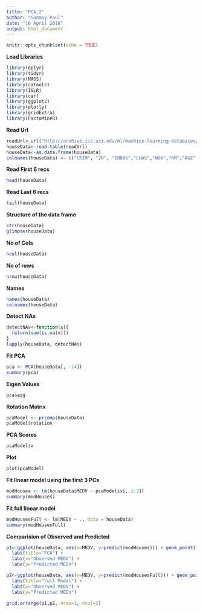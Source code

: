```yaml
---
title: "PCA_2"
author: "Sanmoy Paul"
date: "16 April 2018"
output: html_document
---
```


```r
knitr::opts_chunk$set(echo = TRUE)
```
**Load Libraries**
```r
library(dplyr)
library(tidyr)
library(MASS)
library(caTools)
library(ISLR)
library(car)
library(ggplot2)
library(plotly)
library(gridExtra)
library(FactoMineR)
``` 

**Read Url**
```r
readUrl<-url("http://archive.ics.uci.edu/ml/machine-learning-databases/housing/housing.data")
houseData<-read.table(readUrl)
houseData<-as.data.frame(houseData)
colnames(houseData) <- c("CRIM", "ZN", "INDUS","CHAS","NOX","RM","AGE","DIS","RAD","TAX","PTRATIO","B","LSTAT","MEDV")
```   

**Read First 6 recs**
```r
head(houseData)
```
**Read Last 6 recs**
```r
tail(houseData)
```

**Structure of the data frame**
```r
str(houseData)
glimpse(houseData)
```

**No of Cols**
```r
ncol(houseData)
```

**No of rows**
```r
nrow(houseData)
```

**Names**
```r
names(houseData)
colnames(houseData)
```  

**Detect NAs**
```r
detectNAs<-function(x){
  return(sum(is.na(x)))
}
lapply(houseData, detectNAs)
```  

**Fit PCA**
```r
pca <- PCA(houseData[, -14])
summary(pca)
```   

**Eigen Values**
```r
pca$eig
```   

**Rotation Matrix**
```r
pcaModel <- prcomp(houseData)
pcaModel$rotation
```  

**PCA Scores**
```r
pcaModel$x
```  

**Plot**
```r
plot(pcaModel)
```  

**Fit linear model using the first 3 PCs**
```r
modHouses <- lm(houseData$MEDV ~ pcaModel$x[, 1:3])
summary(modHouses)
```  

**Fit full linear model**
```r
modHousesFull <- lm(MEDV ~ ., data = houseData)
summary(modHousesFull)
```  

**Comparision of Observed and Predicted**
```r
p1<-ggplot(houseData, aes(x=MEDV, y=predict(modHouses))) + geom_point() + geom_smooth( method="lm", se=FALSE)+
  labs(title="PCA") +
  labs(x="Observed MEDV") +
  labs(y="Predicted MEDV")

p2<-ggplot(houseData, aes(x=MEDV, y=predict(modHousesFull))) + geom_point() + geom_smooth( method="lm", se=FALSE)+
  labs(title="Full Model") +
  labs(x="Observed MEDV") +
  labs(y="Predicted MEDV")

grid.arrange(p1,p2, nrow=1, ncol=2)
```   
